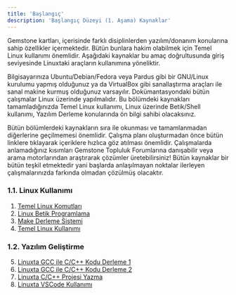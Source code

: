 ```yaml
---
title: 'Başlangıç'
description: 'Başlangıç Düzeyi (1. Aşama) Kaynaklar'
---
```


Gemstone kartları, içerisinde farklı disiplinlerden yazılım/donanım konularına sahip özellikler içermektedir.
Bütün bunlara hakim olabilmek için Temel Linux kullanımı önemlidir. Aşağıdaki kaynaklar bu amaç doğrultusunda
giriş seviyesinde Linuxtaki araçların kullanımına yöneliktir.  

<Note>
Bilgisayarınıza Ubuntu/Debian/Fedora veya Pardus gibi bir GNU/Linux kurulumu yapmış olduğunuz ya da 
VirtualBox gibi sanallaştırma araçları ile sanal makine kurmuş olduğunuz varsayılır.
Dokümantasyondaki bütün çalışmalar Linux üzerinde yapılmalıdır.
</Note>

<Tip>
Bu bölümdeki kaynakları tamamladığınızda Temel Linux kullanımı, Linux üzerinde Betik/Shell kullanımı, Yazılım
Derleme konularında ön bilgi sahibi olacaksınız.
</Tip>

Bütün bölümlerdeki kaynakların sıra ile okunması ve tamamlanmadan diğerlerine geçilmemesi önemlidir. Çalışma planı
oluşturmadan önce bütün linklere tıklayarak içeriklere hızlıca göz atılması önemlidir. Çalışmalarda anlamadığınız
kısımları Gemstone Topluluk Forumlarına danışabilir veya arama motorlarından araştırarak çözümler üretebilirsiniz!
Bütün kaynaklar bir bütün teşkil etmektedir yani başlarda anlaşılmayan noktalar ilerleyen çalışmalarınızda farkında
olmadan çözülmüş olacaktır.

### 1.1. Linux Kullanımı

1. [Temel Linux Komutları](https://ryanstutorials.net/linuxtutorial)
2. [Linux Betik Programlama](https://ryanstutorials.net/bash-scripting-tutorial)
3. [Make Derleme Sistemi](https://makefiletutorial.com)
4. [Temel Linux Kullanımı](https://www.geeksforgeeks.org/linux-unix/linux-tutorial)

### 1.2. Yazılım Geliştirme

5. [Linuxta GCC ile C/C++ Kodu Derleme 1](https://ioflood.com/blog/gcc-linux-command/)
6. [Linuxta GCC ile C/C++ Kodu Derleme 2](https://www.cyberciti.biz/faq/howto-compile-and-run-c-cplusplus-code-in-linux/)
7. [Linuxta C/C++ Projesi Yazma](https://vitux.com/how-to-write-and-run-a-c-program-in-linux/)
8. [Linuxta VSCode Kullanımı](https://code.visualstudio.com/docs/cpp/config-linux)
